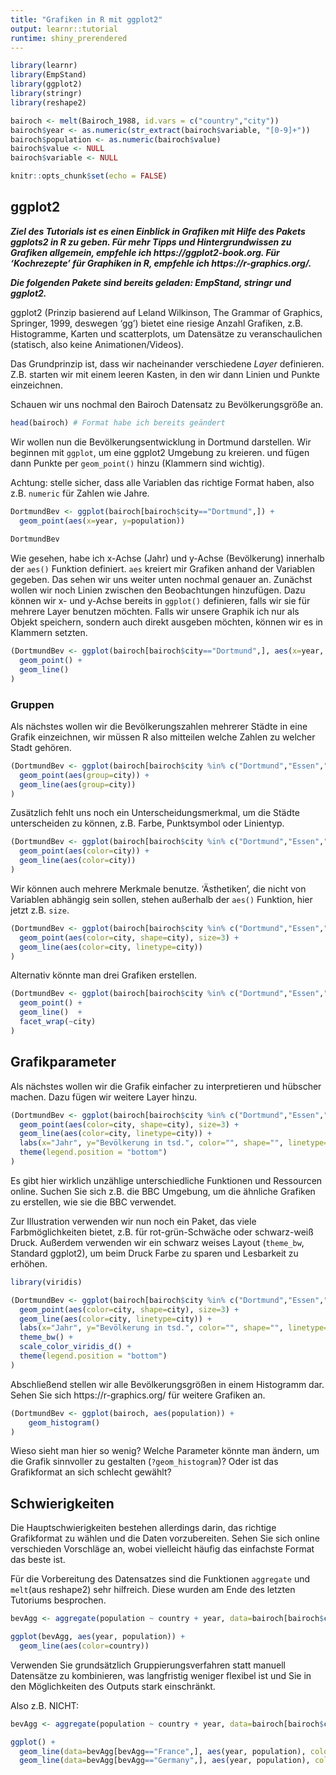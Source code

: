 ```yaml
---
title: "Grafiken in R mit ggplot2"
output: learnr::tutorial
runtime: shiny_prerendered
---
```


```r
library(learnr)
library(EmpStand)
library(ggplot2)
library(stringr)
library(reshape2)

bairoch <- melt(Bairoch_1988, id.vars = c("country","city"))
bairoch$year <- as.numeric(str_extract(bairoch$variable, "[0-9]+"))
bairoch$population <- as.numeric(bairoch$value)
bairoch$value <- NULL
bairoch$variable <- NULL

knitr::opts_chunk$set(echo = FALSE)
```


## ggplot2

***Ziel des Tutorials ist es einen Einblick in Grafiken mit Hilfe des Pakets ggplots2 in R zu geben. Für mehr Tipps und Hintergrundwissen zu Grafiken allgemein, empfehle ich https://ggplot2-book.org. Für 'Kochrezepte' für Graphiken in R, empfehle ich https://r-graphics.org/.***

***Die folgenden Pakete sind bereits geladen: EmpStand, stringr und ggplot2.***

ggplot2 (Prinzip basierend auf Leland Wilkinson, The Grammar of Graphics, Springer, 1999, deswegen 'gg')  bietet eine riesige Anzahl Grafiken, z.B. Histogramme, Karten und scatterplots, um Datensätze zu veranschaulichen (statisch, also keine Animationen/Videos).

Das Grundprinzip ist, dass wir nacheinander verschiedene _Layer_ definieren. Z.B. starten wir mit einem leeren Kasten, in den wir dann Linien und Punkte einzeichnen.

Schauen wir uns nochmal den Bairoch Datensatz zu Bevölkerungsgröße an.

```r

head(bairoch) # Format habe ich bereits geändert

```

Wir wollen nun die Bevölkerungsentwicklung in Dortmund darstellen. Wir beginnen mit `ggplot`, um eine ggplot2 Umgebung zu kreieren. und fügen dann Punkte per `geom_point()` hinzu (Klammern sind wichtig).

Achtung: stelle sicher, dass alle Variablen das richtige Format haben, also z.B. `numeric` für Zahlen wie Jahre.

```r

DortmundBev <- ggplot(bairoch[bairoch$city=="Dortmund",]) +
  geom_point(aes(x=year, y=population))
  
DortmundBev
```

Wie gesehen, habe ich x-Achse (Jahr) und y-Achse (Bevölkerung) innerhalb der `aes()` Funktion definiert. `aes` kreiert mir Grafiken anhand der Variablen gegeben. Das sehen wir uns weiter unten nochmal genauer an. Zunächst wollen wir noch Linien zwischen den Beobachtungen hinzufügen. Dazu können wir x- und y-Achse bereits in `ggplot()` definieren, falls wir sie für mehrere Layer benutzen möchten. Falls wir unsere Graphik ich nur als Objekt speichern, sondern auch direkt ausgeben möchten, können wir es in Klammern setzten.

```r

(DortmundBev <- ggplot(bairoch[bairoch$city=="Dortmund",], aes(x=year, y=population)) +
  geom_point() +
  geom_line()
)

```


### Gruppen

Als nächstes wollen wir die Bevölkerungszahlen mehrerer Städte in eine Grafik einzeichnen, wir müssen R also mitteilen welche Zahlen zu welcher Stadt gehören.

```r

(DortmundBev <- ggplot(bairoch[bairoch$city %in% c("Dortmund","Essen","Augsburg"),], aes(x=year, y=population)) +
  geom_point(aes(group=city)) +
  geom_line(aes(group=city)) 
)

```

Zusätzlich fehlt uns noch ein Unterscheidungsmerkmal, um die Städte unterscheiden zu können, z.B. Farbe, Punktsymbol oder Linientyp.

```r

(DortmundBev <- ggplot(bairoch[bairoch$city %in% c("Dortmund","Essen","Augsburg"),], aes(x=year, y=population)) +
  geom_point(aes(color=city)) +
  geom_line(aes(color=city)) 
)

```

Wir können auch mehrere Merkmale benutze. 'Ästhetiken', die nicht von Variablen abhängig sein sollen, stehen außerhalb der `aes()` Funktion, hier jetzt z.B. `size`.

```r

(DortmundBev <- ggplot(bairoch[bairoch$city %in% c("Dortmund","Essen","Augsburg"),], aes(x=year, y=population)) +
  geom_point(aes(color=city, shape=city), size=3) +
  geom_line(aes(color=city, linetype=city)) 
)

```

Alternativ könnte man drei Grafiken erstellen.

```r

(DortmundBev <- ggplot(bairoch[bairoch$city %in% c("Dortmund","Essen","Augsburg"),], aes(x=year, y=population)) +
  geom_point() +
  geom_line()  +
  facet_wrap(~city)
)

```

## Grafikparameter

Als nächstes wollen wir die Grafik einfacher zu interpretieren und hübscher machen. Dazu fügen wir weitere Layer hinzu.

```r

(DortmundBev <- ggplot(bairoch[bairoch$city %in% c("Dortmund","Essen","Augsburg"),], aes(x=year, y=population)) +
  geom_point(aes(color=city, shape=city), size=3) +
  geom_line(aes(color=city, linetype=city)) +
  labs(x="Jahr", y="Bevölkerung in tsd.", color="", shape="", linetype="") +
  theme(legend.position = "bottom")
)

```


Es gibt hier wirklich unzählige unterschiedliche Funktionen und Ressourcen online. Suchen Sie sich z.B. die BBC Umgebung, um die ähnliche Grafiken zu erstellen, wie sie die BBC verwendet.

Zur Illustration verwenden wir nun noch ein Paket, das viele Farbmöglichkeiten bietet, z.B. für rot-grün-Schwäche oder schwarz-weiß Druck. Außerdem verwenden wir ein schwarz weises Layout (`theme_bw`, Standard ggplot2), um beim Druck Farbe zu sparen und Lesbarkeit zu erhöhen.

```r

library(viridis)

(DortmundBev <- ggplot(bairoch[bairoch$city %in% c("Dortmund","Essen","Augsburg"),], aes(x=year, y=population)) +
  geom_point(aes(color=city, shape=city), size=3) +
  geom_line(aes(color=city, linetype=city)) +
  labs(x="Jahr", y="Bevölkerung in tsd.", color="", shape="", linetype="") +
  theme_bw() +
  scale_color_viridis_d() +
  theme(legend.position = "bottom") 
)

```

Abschließend stellen wir alle Bevölkerungsgrößen in einem Histogramm dar. Sehen Sie sich https://r-graphics.org/ für weitere Grafiken an.

```r

(DortmundBev <- ggplot(bairoch, aes(population)) +
    geom_histogram()
)

```

Wieso sieht man hier so wenig? Welche Parameter könnte man ändern, um die Grafik sinnvoller zu gestalten (`?geom_histogram`)? Oder ist das Grafikformat an sich schlecht gewählt? 


## Schwierigkeiten

Die Hauptschwierigkeiten bestehen allerdings darin, das richtige Grafikformat zu wählen und die Daten vorzubereiten. Sehen Sie sich online verschieden Vorschläge an, wobei vielleicht häufig das einfachste Format das beste ist.

Für die Vorbereitung des Datensatzes sind die Funktionen `aggregate` und `melt`(aus reshape2) sehr hilfreich. Diese wurden am Ende des letzten Tutoriums besprochen. 

```r

bevAgg <- aggregate(population ~ country + year, data=bairoch[bairoch$country%in%c("France","Germany"),], FUN = sum)

ggplot(bevAgg, aes(year, population)) +
  geom_line(aes(color=country))


```


Verwenden Sie grundsätzlich Gruppierungsverfahren statt manuell Datensätze zu kombinieren, was langfristig weniger flexibel ist und Sie in den Möglichkeiten des Outputs stark einschränkt.

Also z.B. NICHT:

```r

bevAgg <- aggregate(population ~ country + year, data=bairoch[bairoch$country%in%c("France","Germany"),], FUN = sum)

ggplot() +
  geom_line(data=bevAgg[bevAgg=="France",], aes(year, population), color="red") +
  geom_line(data=bevAgg[bevAgg=="Germany",], aes(year, population), color="blue")


```









